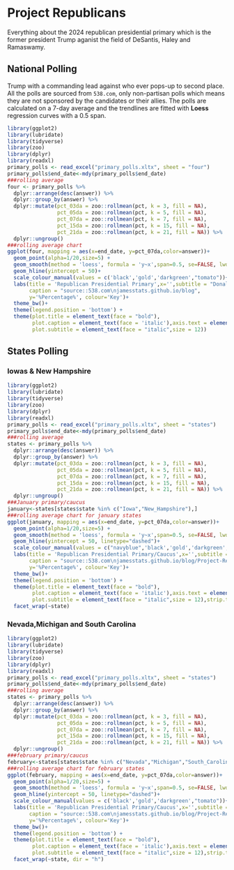 # Project Republicans
<p>
Everything about the 2024 republican presidential primary which is the former president Trump aganist the field of DeSantis, Haley and Ramaswamy. 
</P>
## National Polling
<p>
Trump with a commanding lead against who ever pops-up to second place. All the polls are sourced from <code>538.com</code>, only non-partisan polls which means they are not sponsored by the candidates or their allies. The polls are calculated on a 7-day average and the trendlines are fitted with **Loess** regression curves with a 0.5 span.
</p>
```r

library(ggplot2)
library(lubridate)
library(tidyverse) 
library(zoo)
library(dplyr) 
library(readxl)
primary_polls <- read_excel("primary_polls.xltx", sheet = "four") 
primary_polls$end_date<-mdy(primary_polls$end_date) 
###rolling average
four <- primary_polls %>%
  dplyr::arrange(desc(answer)) %>% 
  dplyr::group_by(answer) %>% 
  dplyr::mutate(pct_03da = zoo::rollmean(pct, k = 3, fill = NA),
                pct_05da = zoo::rollmean(pct, k = 5, fill = NA),
                pct_07da = zoo::rollmean(pct, k = 7, fill = NA),
                pct_15da = zoo::rollmean(pct, k = 15, fill = NA),
                pct_21da = zoo::rollmean(pct, k = 21, fill = NA)) %>% 
  dplyr::ungroup()
###rolling average chart
ggplot(four, mapping = aes(x=end_date, y=pct_07da,color=answer))+
  geom_point(alpha=1/20,size=5) +
  geom_smooth(method = 'loess', formula = 'y~x',span=0.5, se=FALSE, lwd=2)+
  geom_hline(yintercept = 50)+
  scale_colour_manual(values = c('black','gold','darkgreen',"tomato"))+
  labs(title = 'Republican Presidential Primary',x='',subtitle = "Donald Trump vs The Field",
       caption = "source::538.com\njamesstats.github.io/blog",
       y='%Percentage%', colour='Key')+
  theme_bw()+
  theme(legend.position = 'bottom') +
  theme(plot.title = element_text(face = "bold"),
        plot.caption = element_text(face = 'italic'),axis.text = element_text(face = 'bold'),
        plot.subtitle = element_text(face = "italic",size = 12)) 
```

## States Polling
### Iowas & New Hampshire
<p>
</P>

```r

library(ggplot2) 
library(lubridate)
library(tidyverse) 
library(zoo)
library(dplyr) 
library(readxl)
primary_polls <- read_excel("primary_polls.xltx", sheet = "states") 
primary_polls$end_date<-mdy(primary_polls$end_date) 
###rolling average
states <- primary_polls %>%
  dplyr::arrange(desc(answer)) %>% 
  dplyr::group_by(answer) %>% 
  dplyr::mutate(pct_03da = zoo::rollmean(pct, k = 3, fill = NA),
                pct_05da = zoo::rollmean(pct, k = 5, fill = NA),
                pct_07da = zoo::rollmean(pct, k = 7, fill = NA),
                pct_15da = zoo::rollmean(pct, k = 15, fill = NA),
                pct_21da = zoo::rollmean(pct, k = 21, fill = NA)) %>% 
  dplyr::ungroup() 
###January primary/caucus
january<-states[states$state %in% c("Iowa","New_Hampshire"),]
###rolling average chart for january states
ggplot(january, mapping = aes(x=end_date, y=pct_07da,color=answer))+
  geom_point(alpha=1/20,size=5) +
  geom_smooth(method = 'loess', formula = 'y~x',span=0.5, se=FALSE, lwd=2)+
  geom_hline(yintercept = 50, linetype="dashed")+
  scale_colour_manual(values = c("navyblue",'black','gold','darkgreen',"tomato"))+
  labs(title = 'Republican Presidential Primary/Caucus',x='',subtitle = "",
       caption = "source::538.com\njamesstats.github.io/blog/Project-Republicans", 
       y='%Percentage%', colour='Key')+
  theme_bw()+
  theme(legend.position = 'bottom') +
  theme(plot.title = element_text(face = "bold"),
        plot.caption = element_text(face = 'italic'),axis.text = element_text(face = 'bold'),
        plot.subtitle = element_text(face = "italic",size = 12),strip.text.x.top = element_text(face = "bold")) +
  facet_wrap(~state)  
```
### Nevada,Michigan and South Carolina
<p>
</p>
```r

library(ggplot2)
library(lubridate)
library(tidyverse) 
library(zoo)
library(dplyr) 
library(readxl)
primary_polls <- read_excel("primary_polls.xltx", sheet = "states") 
primary_polls$end_date<-mdy(primary_polls$end_date) 
###rolling average
states <- primary_polls %>%
  dplyr::arrange(desc(answer)) %>% 
  dplyr::group_by(answer) %>% 
  dplyr::mutate(pct_03da = zoo::rollmean(pct, k = 3, fill = NA),
                pct_05da = zoo::rollmean(pct, k = 5, fill = NA),
                pct_07da = zoo::rollmean(pct, k = 7, fill = NA),
                pct_15da = zoo::rollmean(pct, k = 15, fill = NA),
                pct_21da = zoo::rollmean(pct, k = 21, fill = NA)) %>% 
  dplyr::ungroup() 
###february primary/caucus
february<-states[states$state %in% c("Nevada","Michigan","South_Carolina"),]
###rolling average chart for february states
ggplot(february, mapping = aes(x=end_date, y=pct_07da,color=answer))+
  geom_point(alpha=1/20,size=5) +
  geom_smooth(method = 'loess', formula = 'y~x',span=0.5, se=FALSE, lwd=2)+
  geom_hline(yintercept = 50, linetype="dashed")+
  scale_colour_manual(values = c('black','gold','darkgreen',"tomato"))+
  labs(title = 'Republican Presidential Primary/Caucus',x='',subtitle = "",
       caption = "source::538.com\njamesstats.github.io/blog/Project-Republicans", 
       y='%Percentage%', colour='Key')+
  theme_bw()+
  theme(legend.position = 'bottom') +
  theme(plot.title = element_text(face = "bold"),
        plot.caption = element_text(face = 'italic'),axis.text = element_text(face = 'bold'),
        plot.subtitle = element_text(face = "italic",size = 12),strip.text.x.top = element_text(face = "bold")) +
  facet_wrap(~state, dir = "h")   
```
